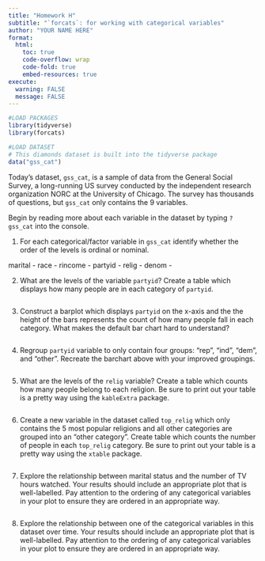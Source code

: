 ```yaml
---
title: "Homework H"
subtitle: "`forcats`: for working with categorical variables"
author: "YOUR NAME HERE"
format:
  html:
    toc: true
    code-overflow: wrap
    code-fold: true
    embed-resources: true
execute: 
  warning: FALSE
  message: FALSE
---
```


```r
#LOAD PACKAGES 
library(tidyverse)
library(forcats)

#LOAD DATASET
# This diamonds dataset is built into the tidyverse package
data("gss_cat")
```

Today's dataset, `gss_cat`, is a sample of data from the General Social Survey, a long-running US survey conducted by the independent research organization NORC at the University of Chicago. The survey has thousands of questions, but `gss_cat` only contains the 9 variables.   

Begin by reading more about each variable in the dataset by typing `?gss_cat` into the console. 

1.  For each categorical/factor variable in `gss_cat` identify whether the order of the levels is ordinal or nominal. 

marital - 
race - 
rincome - 
partyid - 
relig - 
denom - 


2. What are the levels of the variable `partyid`? Create a table which displays how many people are in each category of `partyid`. 

```r

```

3. Construct a barplot which displays `partyid` on the x-axis and the the height of the bars represents the count of how many people fall in each category. What makes the default bar chart hard to understand? 

```r

```

4. Regroup `partyid` variable to only contain four groups: "rep", "ind", "dem", and "other". Recreate the barchart above with your improved groupings. 

```r

```

5. What are the levels of the `relig` variable? Create a table which counts how many people belong to each religion. Be sure to print out your table is a pretty way using the `kableExtra` package. 

```r

```

6. Create a new variable in the dataset called `top_relig` which only contains the 5 most popular religions and all other categories are grouped into an "other category". Create table which counts the number of people in each `top_relig` category. Be sure to print out your table is a pretty way using the `xtable` package.  

```r

```

7. Explore the relationship between marital status and the number of TV hours watched. Your results should include an appropriate plot that is well-labelled. Pay attention to the ordering of any categorical variables in your plot to ensure they are ordered in an appropriate way. 

```r

```


8. Explore the relationship between one of the categorical variables in this dataset over time. Your results should include an appropriate plot  that is well-labelled. Pay attention to the ordering of any categorical variables in your plot to ensure they are ordered in an appropriate way. 

```r

```


